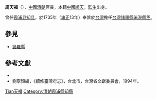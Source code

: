 '''周天福'''（{{bd|？||？||}}），[[中國|中國]][[清朝|清朝]]官員，本籍[[中國|中國]][[順天|順天]]，[[監生|監生]]出身。

曾任[[霞浦县|霞浦县]][[知县|知县]]，於1735年（[[雍正|雍正]]13年）奉旨於[[臺灣府|台灣]]擔任[[臺灣府|台灣]][[諸羅縣|諸羅縣]][[笨港|笨港]][[縣丞|縣丞]]。

==參見==
*[[諸羅縣|諸羅縣]]
==參考文獻==
*{{Cite book|title=职官志|last=霞浦县志编纂委员会|first=《霞浦县志·上》|year=1986年|location=霞浦县|origyear=1929年版|pages=第201-205页}}
*劉寧顏編，《續修臺灣府志》，台北市，台灣省文獻委員會，1994年。
{{start box}}
{{S-off}}{{Succession box|[[饶安鼎|饶安鼎]]|[[蓝应袭|蓝应袭]]|{{QING}}[[霞浦县知县|霞浦县知县]]|雍正年间在任}}{{s-before|[[胡光祖|胡光祖]]}}
{{s-title|{{QING}}[[台湾府|台灣]][[諸羅縣|諸羅縣]][[笨港|笨港]][[縣丞|縣丞]]|1735年上任}}
{{s-after|[[劉洵|劉洵]]}}
{{end box}}
{{清朝人物小作品}}
{{霞浦县行政长官|QING=uncollapsed}}
[[Category:周姓|Tian天福]]
[[Category:清朝霞浦縣知縣|Category:清朝霞浦縣知縣]]